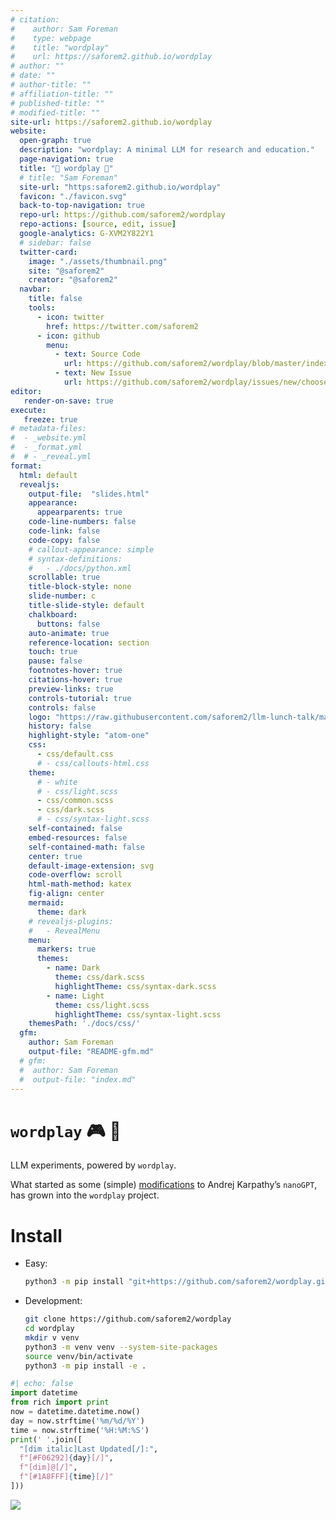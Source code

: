 ```yaml
---
# citation:
#    author: Sam Foreman
#    type: webpage
#    title: "wordplay"
#    url: https://saforem2.github.io/wordplay
# author: ""
# date: ""
# author-title: ""
# affiliation-title: ""
# published-title: ""
# modified-title: ""
site-url: https://saforem2.github.io/wordplay
website:
  open-graph: true
  description: "wordplay: A minimal LLM for research and education."
  page-navigation: true
  title: "💬 wordplay 🤾"
  # title: "Sam Foreman"
  site-url: "https:saforem2.github.io/wordplay"
  favicon: "./favicon.svg"
  back-to-top-navigation: true
  repo-url: https://github.com/saforem2/wordplay
  repo-actions: [source, edit, issue]
  google-analytics: G-XVM2Y822Y1
  # sidebar: false
  twitter-card:
    image: "./assets/thumbnail.png"
    site: "@saforem2"
    creator: "@saforem2"
  navbar:
    title: false
    tools:
      - icon: twitter
        href: https://twitter.com/saforem2
      - icon: github
        menu:
          - text: Source Code
            url: https://github.com/saforem2/wordplay/blob/master/index.qmd
          - text: New Issue
            url: https://github.com/saforem2/wordplay/issues/new/choose
editor:
   render-on-save: true
execute:
   freeze: true
# metadata-files:
#  - _website.yml
#  - _format.yml
#  # - _reveal.yml
format:
  html: default
  revealjs:
    output-file:  "slides.html"
    appearance:
      appearparents: true
    code-line-numbers: false
    code-link: false
    code-copy: false
    # callout-appearance: simple
    # syntax-definitions:
    #   - ./docs/python.xml
    scrollable: true
    title-block-style: none
    slide-number: c
    title-slide-style: default
    chalkboard:
      buttons: false
    auto-animate: true
    reference-location: section
    touch: true
    pause: false
    footnotes-hover: true
    citations-hover: true
    preview-links: true
    controls-tutorial: true
    controls: false
    logo: "https://raw.githubusercontent.com/saforem2/llm-lunch-talk/main/docs/assets/anl.svg"
    history: false
    highlight-style: "atom-one"
    css:
      - css/default.css
      # - css/callouts-html.css
    theme:
      # - white
      # - css/light.scss
      - css/common.scss
      - css/dark.scss
      # - css/syntax-light.scss
    self-contained: false
    embed-resources: false
    self-contained-math: false
    center: true
    default-image-extension: svg
    code-overflow: scroll
    html-math-method: katex
    fig-align: center
    mermaid:
      theme: dark
    # revealjs-plugins:
    #   - RevealMenu
    menu:
      markers: true
      themes:
        - name: Dark
          theme: css/dark.scss
          highlightTheme: css/syntax-dark.scss
        - name: Light
          theme: css/light.scss
          highlightTheme: css/syntax-light.scss
    themesPath: './docs/css/'
  gfm:
    author: Sam Foreman
    output-file: "README-gfm.md"
  # gfm:
  #  author: Sam Foreman
  #  output-file: "index.md"
---
```


#  `wordplay` 🎮 💬

LLM experiments, powered by `wordplay`.

What started as some (simple)
[modifications](https://github.com/saforem2/nanoGPT) to Andrej Karpathy's
`nanoGPT`, has grown into the `wordplay` project.


# Install


- Easy:

    ```bash
    python3 -m pip install "git+https://github.com/saforem2/wordplay.git"
    ```

- Development:

    ```bash
    git clone https://github.com/saforem2/wordplay
    cd wordplay
    mkdir v venv
    python3 -m venv venv --system-site-packages
    source venv/bin/activate
    python3 -m pip install -e .
    ```

<!-- # `wordplay` -->
<!---->
<!-- A minimal LLM implementation for research and education. -->


<!-- &title=visitors) -->

<!-- &edge_flat=false) -->

<!-- <p align="center"> -->
<!-- <a href="https://hits.seeyoufarm.com"> -->
<!--     <img align="center" src="https://hits.seeyoufarm.com/api/count/incr/badge.svg?url=https%3A%2F%2Fsaforem2.github.io%2Fwordplay&count_bg=%2300CCFF&title_bg=%23303030&icon=&icon_color=%23E7E7E7&title=hits&edge_flat=false"/> -->
<!--   </a> -->
<!-- </p> -->

<!-- ## [{{< fa solid hourglass-end >}}]{.pink-text} Last Updated -->

```python
#| echo: false
import datetime
from rich import print
now = datetime.datetime.now()
day = now.strftime('%m/%d/%Y')
time = now.strftime('%H:%M:%S')
print(' '.join([
  "[dim italic]Last Updated[/]:",
  f"[#F06292]{day}[/]",
  f"[dim]@[/]",
  f"[#1A8FFF]{time}[/]"
]))
```
![](https://hits.seeyoufarm.com/api/count/incr/badge.svg?url=https%3A%2F%2Fsaforem2.github.io%2Fwordplay&count_bg=%23222222&title_bg=%23303030&icon=&icon_color=%23E7E7E7)

